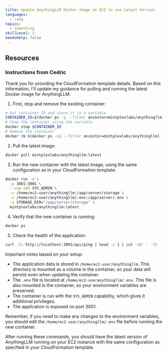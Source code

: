 ```yaml
---
title: Update AnythingLLM Docker Image on EC2 to use Latest Version
languages:
  - lang
topics:
  - something
skillLevel: 3
needsHelp: false
---
```



## Resources

### Instructions from Cedric

Thank you for providing the CloudFormation template details. Based on this information, I'll update my guidance for pulling and running the latest Docker image for AnythingLLM:

1. First, stop and remove the existing container:

```bash
# Get container ID and store it in a variable
CONTAINER_ID=$(docker ps -q --filter ancestor=mintplexlabs/anythingllm)
# Stop the container using the variable
docker stop $CONTAINER_ID
# Remove the container
docker rm $(docker ps -aq --filter ancestor=mintplexlabs/anythingllm)
```

2. Pull the latest image:

```bash
docker pull mintplexlabs/anythingllm:latest
```

3. Run the new container with the latest image, using the same configuration as in your CloudFormation template:

```bash
docker run -d \
  -p 3001:3001 \
  --cap-add SYS_ADMIN \
  -v /home/ec2-user/anythingllm:/app/server/storage \
  -v /home/ec2-user/anythingllm/.env:/app/server/.env \
  -e STORAGE_DIR="/app/server/storage" \
  mintplexlabs/anythingllm:latest
```

4. Verify that the new container is running:

```bash
docker ps
```

5. Check the health of the application:

```bash
curl -Is http://localhost:3001/api/ping | head -n 1 | cut -d$' ' -f2
```

Important notes based on your setup:

- The application data is stored in `/home/ec2-user/anythingllm`. This directory is mounted as a volume in the container, so your data will persist even when updating the container.
- The `.env` file is located at `/home/ec2-useranythingllm/.env`. This file is also mounted in the container, so your environment variables are preserved.
- The container is run with the `SYS_ADMIN` capability, which gives it additional privileges.
- The application is exposed on port 3001.

Remember, if you need to make any changes to the environment variables, you should edit the `/home/ec2-user/anythingllm/.env` file before running the new container.

After running these commands, you should have the latest version of AnythingLLM running on your EC2 instance with the same configuration as specified in your CloudFormation template.
